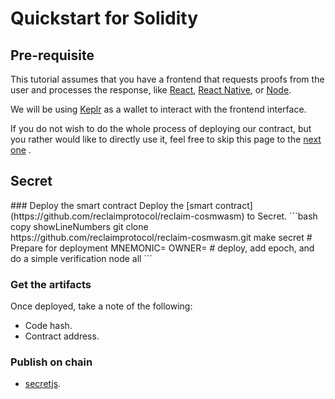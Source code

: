 
# Quickstart for Solidity
## Pre-requisite
This tutorial assumes that you have a frontend that requests proofs from the user and processes the response, like [React](/react), [React Native](/react-native), or [Node](/node).

We will be using [Keplr](https://www.keplr.app/) as a wallet to interact with the frontend interface.

If you do not wish to do the whole process of deploying our contract, but you rather would like to directly use it, feel free to skip this page to the [next one](./secret) .
## Secret 
<Steps>
### Deploy the smart contract
Deploy the [smart contract](https://github.com/reclaimprotocol/reclaim-cosmwasm) to Secret.
```bash copy showLineNumbers
git clone https://github.com/reclaimprotocol/reclaim-cosmwasm.git
make secret
# Prepare for deployment
MNEMONIC= 
OWNER= 
# deploy, add epoch, and do a simple verification
node all
```


### Get the artifacts
Once deployed, take a note of the following:
  - Code hash.
  - Contract address.

### Publish on chain
  - [secretjs](./secret).


</Steps>